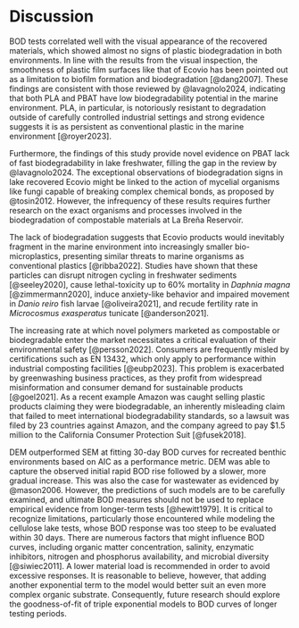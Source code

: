 # Discussion

BOD tests correlated well with the visual appearance of the recovered materials, which showed almost no signs of plastic biodegradation in both environments. In line with the results from the visual inspection, the smoothness of plastic film surfaces like that of Ecovio\textregistered\ has been pointed out as a limitation to biofilm formation and biodegradation [@dang2007]. These findings are consistent with those reviewed by @lavagnolo2024, indicating that both PLA and PBAT have low biodegradability potential in the marine environment. PLA, in particular, is notoriously resistant to degradation outside of carefully controlled industrial settings and strong evidence suggests it is as persistent as conventional plastic in the marine environment [@royer2023].

Furthermore, the findings of this study provide novel evidence on PBAT lack of fast biodegradability in lake freshwater, filling the gap in the review by @lavagnolo2024. The exceptional observations of biodegradation signs in lake recovered Ecovio\textregistered\ might be linked to the action of mycelial organisms like fungi capable of breaking complex chemical bonds, as proposed by @tosin2012. However, the infrequency of these results requires further research on the exact organisms and processes involved in the biodegradation of compostable materials at La Breña Reservoir.

The lack of biodegradation suggests that Ecovio\textregistered\ products would inevitably fragment in the marine environment into increasingly smaller bio-microplastics, presenting similar threats to marine organisms as conventional plastics [@ribba2022]. Studies have shown that these particles can disrupt nitrogen cycling in freshwater sediments [@seeley2020], cause lethal-toxicity up to 60% mortality in *Daphnia magna* [@zimmermann2020], induce anxiety-like behavior and impaired movement in *Danio reiro* fish larvae [@oliveira2021], and recude fertility rate in *Microcosmus exasperatus* tunicate [@anderson2021].

The increasing rate at which novel polymers marketed as compostable or biodegradable enter the market necessitates a critical evaluation of their environmental safety [@persson2022]. Consumers are frequently misled by certifications such as EN 13432, which only apply to performance within industrial composting facilities [@eubp2023]. This problem is exacerbated by greenwashing business practices, as they profit from widespread misinformation and consumer demand for sustainable products [@goel2021]. As a recent example Amazon was caught selling plastic products claiming they were biodegradable, an inherently misleading claim that failed to meet international biodegradability standards, so a lawsuit was filed by 23 countries against Amazon, and the company agreed to pay $1.5 million to the California Consumer Protection Suit [@fusek2018].

DEM outperformed SEM at fitting 30-day BOD curves for recreated benthic environments based on AIC as a performance metric. DEM was able to capture the observed initial rapid BOD rise followed by a slower, more gradual increase. This was also the case for wastewater as evidenced by @mason2006. However, the predictions of such models are to be carefully examined, and ultimate BOD measures should not be used to replace empirical evidence from longer-term tests [@hewitt1979]. It is critical to recognize limitations, particularly those encountered while modeling the cellulose lake tests, whose BOD response was too steep to be evaluated within 30 days. There are numerous factors that might influence BOD curves, including organic matter concentration, salinity, enzymatic inhibitors, nitrogen and phosphorus availability, and microbial diversity [@siwiec2011]. A lower material load is recommended in order to avoid excessive responses. It is reasonable to believe, however, that adding another exponential term to the model would better suit an even more complex organic substrate. Consequently, future research should explore the goodness-of-fit of triple exponential models to BOD curves of longer testing periods.


